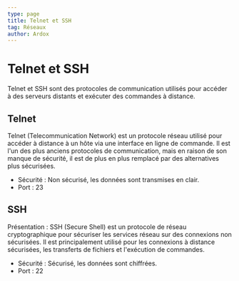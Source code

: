 ```yaml
---
type: page
title: Telnet et SSH
tag: Réseaux
author: Ardox
---
```



# Telnet et SSH

Telnet et SSH sont des protocoles de communication utilisés pour accéder à des serveurs distants et exécuter des commandes à distance.

## Telnet

Telnet (Telecommunication Network) est un protocole réseau utilisé pour accéder à distance à un
hôte via une interface en ligne de commande. Il est l'un des plus anciens protocoles de communication, mais en
raison de son manque de sécurité, il est de plus en plus remplacé par des alternatives plus sécurisées.

- Sécurité : Non sécurisé, les données sont transmises en clair.
- Port : 23

## SSH

Présentation : SSH (Secure Shell) est un protocole de réseau cryptographique pour sécuriser les services réseau
sur des connexions non sécurisées. Il est principalement utilisé pour les connexions à distance sécurisées, les
transferts de fichiers et l'exécution de commandes.

- Sécurité : Sécurisé, les données sont chiffrées.
- Port : 22


